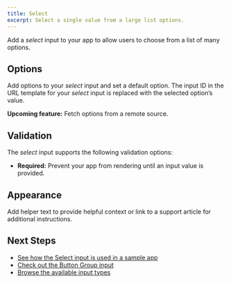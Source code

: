 ```yaml
---
title: Select
excerpt: Select a single value from a large list options.
---
```


Add a _select_ input to your app to allow users to choose from a list of many options.

## Options

Add options to your _select_ input and set a default option. The input ID in the URL template for your _select_ input is replaced with the selected option’s value.

<Callout>**Upcoming feature:** Fetch options from a remote source.</Callout>

## Validation

The _select_ input supports the following validation options:

- **Required:** Prevent your app from rendering until an input value is provided.

## Appearance

Add helper text to provide helpful context or link to a support article for additional instructions.

## Next Steps

- [See how the Select input is used in a sample app](/docs/get-started/sample-apps/whole-foods-menu)
- [Check out the Button Group input](/docs/inputs/button-group)
- [Browse the available input types](/docs/inputs)
